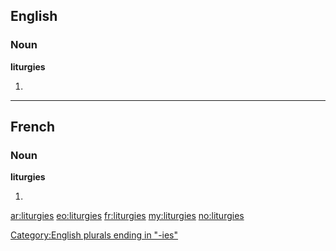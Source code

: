 ==English==

===Noun===
'''liturgies'''

# {{plural of|[[liturgy]]}}

[[Category:English plurals ending in "-ies"]]

----

==French==

===Noun===
'''liturgies''' {{f}}

# {{plural of|[[liturgie]]|lang=fr}}

[[ar:liturgies]]
[[eo:liturgies]]
[[fr:liturgies]]
[[my:liturgies]]
[[no:liturgies]]